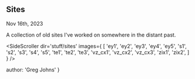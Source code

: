 
## Sites
<time>Nov 16th, 2023</time>

A collection of old sites I've worked on somewhere in the distant past.

<SideScroller dir='stuff/sites' images={
  [
    'ey1',
    'ey2',
    'ey3',
    'ey4',
    'ey5',
    's1',
    's2',
    's3',
    's4',
    's5',
    'te1',
    'te2',
    'te3',
    'vz_cx1',
    'vz_cx2',
    'vz_cx3',
    'zix1',
    'zix2',
  ]
} />

  author: 'Greg Johns'
}

